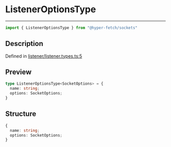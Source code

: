 

# ListenerOptionsType

<div class="api-docs__separator" data-reactroot="">

---

</div><div class="api-docs__import" data-reactroot="">

```ts
import { ListenerOptionsType } from "@hyper-fetch/sockets"
```

</div><div class="api-docs__section">

## Description

</div><div class="api-docs__description"><span class="api-docs__do-not-parse">



</span></div><p class="api-docs__definition">

Defined in [listener/listener.types.ts:5](https://github.com/BetterTyped/hyper-fetch/blob/993719ed/packages/sockets/src/listener/listener.types.ts#L5)

</p><div class="api-docs__section">

## Preview

</div><div class="api-docs__preview type">

```ts
type ListenerOptionsType<SocketOptions> = {
  name: string; 
  options: SocketOptions; 
}
```

</div><div class="api-docs__section">

## Structure

</div><div class="api-docs__returns">

```ts
{
  name: string;
  options: SocketOptions;
}
```

</div>